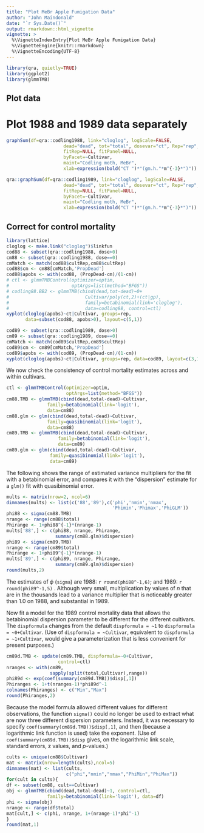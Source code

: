 ```yaml
---
title: "Plot MeBr Apple Fumigation Data"
author: "John Maindonald"
date: "`r Sys.Date()`"
output: rmarkdown::html_vignette
vignette: >
  %\VignetteIndexEntry{Plot MeBr Apple Fumigation Data}
  %\VignetteEngine{knitr::rmarkdown}
  %\VignetteEncoding{UTF-8}
---
```


```r
library(qra, quietly=TRUE)
library(ggplot2)
library(glmmTMB)
```

## Plot data

# Plot 1988 and 1989 data separately
```r
graphSum(df=qra::codling1988, link="cloglog", logScale=FALSE,
                     dead="dead", tot="total", dosevar="ct", Rep="rep",
                     fitRep=NULL, fitPanel=NULL,
                     byFacet=~Cultivar,
                     maint="Codling moth, MeBr",
                     xlab=expression(bold("CT ")*"(gm.h."*m^{-3}*")"))
```

```r
qra::graphSum(df=qra::codling1989, link="cloglog", logScale=FALSE,
                     dead="dead", tot="total", dosevar="ct", Rep="rep",
                     fitRep=NULL, fitPanel=NULL,
                     byFacet=~Cultivar,
                     maint="Codling moth, MeBr",
                     xlab=expression(bold("CT ")*"(gm.h."*m^{-3}*")"))
```
## Correct for control mortality

```r
library(lattice)
cloglog <- make.link("cloglog")$linkfun
cod88 <- subset(qra::codling1988, dose>0)
cm88 <- subset(qra::codling1988, dose==0)
cmMatch <- match(cod88$cultRep,cm88$cultRep)
cod88$cm <- cm88[cmMatch,'PropDead']
cod88$apobs <- with(cod88, (PropDead-cm)/(1-cm))
# ctl <- glmmTMBControl(optimizer=optim,
#                       optArgs=list(method="BFGS"))
# codling88.BB2 <- glmmTMB(cbind(dead,tot-dead)~0+
#                            Cultivar/poly(ct,2)+(ct|gp),
#                            family=betabinomial(link='cloglog'),
#                            data=codling88, control=ctl)
xyplot(cloglog(apobs)~ct|Cultivar, groups=rep, 
       data=subset(cod88, apobs>0), layout=c(5,1))
```

```r
cod89 <- subset(qra::codling1989, dose>0)
cm89 <- subset(qra::codling1989, dose==0)
cmMatch <- match(cod89$cultRep,cm89$cultRep)
cod89$cm <- cm89[cmMatch,'PropDead']
cod89$apobs <- with(cod89, (PropDead-cm)/(1-cm))
xyplot(cloglog(apobs)~ct|Cultivar, groups=rep, data=cod89, layout=c(3,1))
```

We now check the consistency of control mortality estimates
across and within cultivars.

```r
ctl <- glmmTMBControl(optimizer=optim,
                      optArgs=list(method="BFGS"))
cm88.TMB <- glmmTMB(cbind(dead,total-dead)~Cultivar,
               family=betabinomial(link='logit'), 
               data=cm88)
cm88.glm <- glm(cbind(dead,total-dead)~Cultivar, 
               family=quasibinomial(link='logit'), 
               data=cm88)
cm89.TMB <- glmmTMB(cbind(dead,total-dead)~Cultivar, 
                   family=betabinomial(link='logit'), 
                   data=cm89)
cm89.glm <- glm(cbind(dead,total-dead)~Cultivar, 
                family=quasibinomial(link='logit'), 
                data=cm89)
```

The following shows the range of estimated variance multipliers
for the fit with a betabinomial error, and compares it with 
the "dispersion" estimate for a `glm()` fit with quasibinomial 
error.

```r
mults <- matrix(nrow=2, ncol=6)
dimnames(mults) <- list(c('88','89'),c('phi','nmin','nmax',
                                       'Phimin','Phimax','PhiGLM'))
phi88 <- sigma(cm88.TMB)
nrange <- range(cm88$total)
Phirange <- 1+phi88^{-1}*(nrange-1)
mults['88',] <- c(phi88, nrange, Phirange, 
                  summary(cm88.glm)$dispersion)
phi89 <- sigma(cm89.TMB)
nrange <- range(cm89$total)
Phirange <- 1+phi89^{-1}*(nrange-1)
mults['89',] <- c(phi89, nrange, Phirange, 
                  summary(cm89.glm)$dispersion)
round(mults,2)
```

The estimates of $\phi$ (`sigma`) are 1988: `r round(phi88^-1,6)`; and 1989: `r round(phi89^-1,5)` .  Although very small, multiplication by
values of $n$ that are in the thousands lead to a variance multiplier
that is noticeably greater than 1.0 on 1988, and substantial in 1989.

Now fit a model for the 1989 control mortality data that allows the 
betabinomial dispersion parameter to be different for the
different cultivars.  The `dispformula` changes from the default
`dispformula = ~1` to `dispformula = ~0+Cultivar`.  (Use of
`dispformula = ~Cultivar`, equivalent to `dispformula = ~1+Cultivar`,
would give a parameterization that is less convenient for
present purposes.)
```r
cm89d.TMB <- update(cm89.TMB, dispformula=~0+Cultivar,    
                   control=ctl)
nranges <- with(cm89,
                sapply(split(total,Cultivar),range))
phi89d <- exp(coef(summary(cm89d.TMB))$disp[,1])
Phiranges <- 1+t(nranges-1)*phi89d^-1
colnames(Phiranges) <- c("Min","Max")
round(Phiranges,2)
```
Because the model formula allowed different values for 
different observations, the function `sigma()` could no
longer be used to extract what are now three different
dispersion parameters.  Instead, it was necessary to
specify `coef(summary(cm89d.TMB))$disp[,1]`, and then
(because a logarithmic link function is used) take the 
exponent.  (Use of `coef(summary(cm89d.TMB))$disp` gives,
on the logarithmic link scale, standard errors, z values,
and $p$-values.)

```r
cults <- unique(cm88$Cultivar)
mat <- matrix(nrow=length(cults),ncol=5)
dimnames(mat) <- list(cults,
                      c("phi","nmin","nmax","PhiMin","PhiMax"))
for(cult in cults){
df <- subset(cm88, cult==Cultivar)
obj <- glmmTMB(cbind(dead,total-dead)~1, control=ctl,      
               family=betabinomial(link='logit'), data=df)
phi <- sigma(obj)
nrange <- range(df$total)
mat[cult,] <- c(phi, nrange, 1+(nrange-1)*phi^-1)
}
round(mat,1)
```

